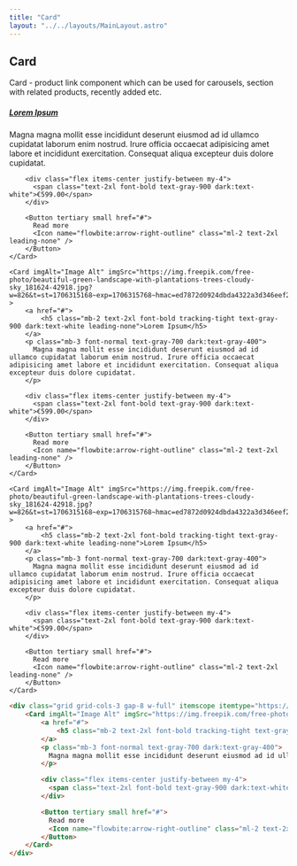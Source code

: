 ```yaml
---
title: "Card"
layout: "../../layouts/MainLayout.astro"
---
```


## Card

Card - product link component which can be used for carousels, section with related products, recently added etc.

<div class="component-preview">
  <div class="grid grid-cols-3 gap-8 w-full" itemscope itemtype="https://schema.org/ItemList">
    <Card imgAlt="Image Alt" imgSrc="https://img.freepik.com/free-photo/beautiful-green-landscape-with-plantations-trees-cloudy-sky_181624-42918.jpg?w=826&t=st=1706315168~exp=1706315768~hmac=ed7872d0924dbda4322a3d346eef282edd77db3673fc209c933b02e37c29f9ac" >
        <a href="#">
            <h5 class="mb-2 text-2xl font-bold tracking-tight text-gray-900 dark:text-white leading-none">Lorem Ipsum</h5>
        </a>
        <p class="mb-3 font-normal text-gray-700 dark:text-gray-400">
          Magna magna mollit esse incididunt deserunt eiusmod ad id ullamco cupidatat laborum enim nostrud. Irure officia occaecat adipisicing amet labore et incididunt exercitation. Consequat aliqua excepteur duis dolore cupidatat.
        </p>

        <div class="flex items-center justify-between my-4">
          <span class="text-2xl font-bold text-gray-900 dark:text-white">€599.00</span>
        </div>

        <Button tertiary small href="#">
          Read more
          <Icon name="flowbite:arrow-right-outline" class="ml-2 text-2xl leading-none" />
        </Button>
    </Card>

    <Card imgAlt="Image Alt" imgSrc="https://img.freepik.com/free-photo/beautiful-green-landscape-with-plantations-trees-cloudy-sky_181624-42918.jpg?w=826&t=st=1706315168~exp=1706315768~hmac=ed7872d0924dbda4322a3d346eef282edd77db3673fc209c933b02e37c29f9ac" >
        <a href="#">
            <h5 class="mb-2 text-2xl font-bold tracking-tight text-gray-900 dark:text-white leading-none">Lorem Ipsum</h5>
        </a>
        <p class="mb-3 font-normal text-gray-700 dark:text-gray-400">
          Magna magna mollit esse incididunt deserunt eiusmod ad id ullamco cupidatat laborum enim nostrud. Irure officia occaecat adipisicing amet labore et incididunt exercitation. Consequat aliqua excepteur duis dolore cupidatat.
        </p>

        <div class="flex items-center justify-between my-4">
          <span class="text-2xl font-bold text-gray-900 dark:text-white">€599.00</span>
        </div>

        <Button tertiary small href="#">
          Read more
          <Icon name="flowbite:arrow-right-outline" class="ml-2 text-2xl leading-none" />
        </Button>
    </Card>

    <Card imgAlt="Image Alt" imgSrc="https://img.freepik.com/free-photo/beautiful-green-landscape-with-plantations-trees-cloudy-sky_181624-42918.jpg?w=826&t=st=1706315168~exp=1706315768~hmac=ed7872d0924dbda4322a3d346eef282edd77db3673fc209c933b02e37c29f9ac" >
        <a href="#">
            <h5 class="mb-2 text-2xl font-bold tracking-tight text-gray-900 dark:text-white leading-none">Lorem Ipsum</h5>
        </a>
        <p class="mb-3 font-normal text-gray-700 dark:text-gray-400">
          Magna magna mollit esse incididunt deserunt eiusmod ad id ullamco cupidatat laborum enim nostrud. Irure officia occaecat adipisicing amet labore et incididunt exercitation. Consequat aliqua excepteur duis dolore cupidatat.
        </p>

        <div class="flex items-center justify-between my-4">
          <span class="text-2xl font-bold text-gray-900 dark:text-white">€599.00</span>
        </div>

        <Button tertiary small href="#">
          Read more
          <Icon name="flowbite:arrow-right-outline" class="ml-2 text-2xl leading-none" />
        </Button>
    </Card>
  </div>
</div>

```html
<div class="grid grid-cols-3 gap-8 w-full" itemscope itemtype="https://schema.org/ItemList">
    <Card imgAlt="Image Alt" imgSrc="https://img.freepik.com/free-photo/beautiful-green-landscape-with-plantations-trees-cloudy-sky_181624-42918.jpg?w=826&t=st=1706315168~exp=1706315768~hmac=ed7872d0924dbda4322a3d346eef282edd77db3673fc209c933b02e37c29f9ac" >
        <a href="#">
            <h5 class="mb-2 text-2xl font-bold tracking-tight text-gray-900 dark:text-white leading-none">Lorem Ipsum</h5>
        </a>
        <p class="mb-3 font-normal text-gray-700 dark:text-gray-400">
          Magna magna mollit esse incididunt deserunt eiusmod ad id ullamco cupidatat laborum enim nostrud. Irure officia occaecat adipisicing amet labore et incididunt exercitation. Consequat aliqua excepteur duis dolore cupidatat.
        </p>

        <div class="flex items-center justify-between my-4">
          <span class="text-2xl font-bold text-gray-900 dark:text-white">€599.00</span>
        </div>

        <Button tertiary small href="#">
          Read more
          <Icon name="flowbite:arrow-right-outline" class="ml-2 text-2xl leading-none" />
        </Button>
    </Card>
</div>
```


